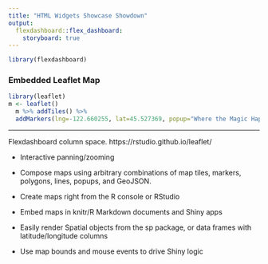 ```yaml
---
title: "HTML Widgets Showcase Showdown"
output: 
  flexdashboard::flex_dashboard:
    storyboard: true
---
```


```r
library(flexdashboard)
```

### Embedded Leaflet Map

```r
library(leaflet)
m <- leaflet() 
  m %>% addTiles() %>%
  addMarkers(lng=-122.660255, lat=45.527369, popup="Where the Magic Happens")
```

***
Flexdashboard column space.
https://rstudio.github.io/leaflet/

- Interactive panning/zooming

- Compose maps using arbitrary combinations of map tiles, markers, polygons, lines, popups, and GeoJSON.

- Create maps right from the R console or RStudio

- Embed maps in knitr/R Markdown documents and Shiny apps

- Easily render Spatial objects from the sp package, or data frames with latitude/longitude columns

- Use map bounds and mouse events to drive Shiny logic